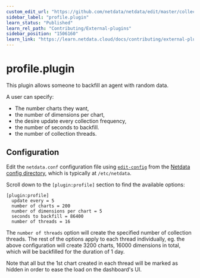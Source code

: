 ```yaml
---
custom_edit_url: "https://github.com/netdata/netdata/edit/master/collectors/profile.plugin/README.md"
sidebar_label: "profile.plugin"
learn_status: "Published"
learn_rel_path: "Contributing/External-plugins"
sidebar_position: "1506160"
learn_link: "https://learn.netdata.cloud/docs/contributing/external-plugins/profile.plugin"
---
```


# profile.plugin

This plugin allows someone to backfill an agent with random data.

A user can specify:

 - The number charts they want,
 - the number of dimensions per chart,
 - the desire update every collection frequency,
 - the number of seconds to backfill.
 - the number of collection threads.

## Configuration

Edit the `netdata.conf` configuration file using [`edit-config`](/docs/configuring/configuration#use-edit-config-to-edit-configuration-files) from the [Netdata config directory](/docs/configuring/configuration#the-netdata-config-directory), which is typically at `/etc/netdata`.

Scroll down to the `[plugin:profile]` section to find the available options:

```
[plugin:profile]
  update every = 5
  number of charts = 200
  number of dimensions per chart = 5
  seconds to backfill = 86400
  number of threads = 16
```

The `number of threads` option will create the specified number of collection
threads. The rest of the options apply to each thread individually, eg. the
above configuration will create 3200 charts, 16000 dimensions in total, which will be
backfilled for the duration of 1 day.

Note that all but the 1st chart created in each thread will be marked as hidden
in order to ease the load on the dashboard's UI.
